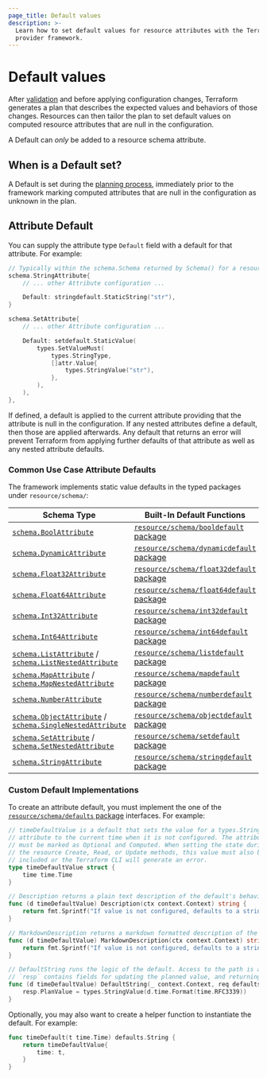 ```yaml
---
page_title: Default values
description: >-
  Learn how to set default values for resource attributes with the Terraform
  provider framework.
---
```


# Default values

After [validation](/terraform/plugin/framework/validation) and before applying configuration changes, Terraform generates a plan that describes the expected values and behaviors of those changes. Resources can then tailor the plan to set default values on computed resource attributes that are null in the configuration.

A Default can _only_ be added to a resource schema attribute.

## When is a Default set?

A Default is set during the [planning process](/terraform/plugin/framework/resources/plan-modification#plan-modification-process), immediately prior to the framework marking computed attributes that are null in the configuration as unknown in the plan.

## Attribute Default

You can supply the attribute type `Default` field with a default for that attribute. For example:

```go
// Typically within the schema.Schema returned by Schema() for a resource.
schema.StringAttribute{
    // ... other Attribute configuration ...

    Default: stringdefault.StaticString("str"),
}

schema.SetAttribute{
    // ... other Attribute configuration ...

    Default: setdefault.StaticValue(
        types.SetValueMust(
            types.StringType,
            []attr.Value{
                types.StringValue("str"),
            },
        ),
    ),
},
```

If defined, a default is applied to the current attribute providing that the attribute is null in the configuration. If any nested attributes define a default, then those are applied afterwards. Any default that returns an error will prevent Terraform from applying further defaults of that attribute as well as any nested attribute defaults.

### Common Use Case Attribute Defaults

The framework implements static value defaults in the typed packages under `resource/schema/`:

| Schema Type | Built-In Default Functions |
|---|---|
| [`schema.BoolAttribute`](https://pkg.go.dev/github.com/hashicorp/terraform-plugin-framework/resource/schema#BoolAttribute) |  [`resource/schema/booldefault` package](https://pkg.go.dev/github.com/hashicorp/terraform-plugin-framework/resource/schema/booldefault) |
| [`schema.DynamicAttribute`](https://pkg.go.dev/github.com/hashicorp/terraform-plugin-framework/resource/schema#DynamicAttribute) |  [`resource/schema/dynamicdefault` package](https://pkg.go.dev/github.com/hashicorp/terraform-plugin-framework/resource/schema/dynamicdefault) |
| [`schema.Float32Attribute`](https://pkg.go.dev/github.com/hashicorp/terraform-plugin-framework/resource/schema#Float32Attribute) |  [`resource/schema/float32default` package](https://pkg.go.dev/github.com/hashicorp/terraform-plugin-framework/resource/schema/float32default) |
| [`schema.Float64Attribute`](https://pkg.go.dev/github.com/hashicorp/terraform-plugin-framework/resource/schema#Float64Attribute) |  [`resource/schema/float64default` package](https://pkg.go.dev/github.com/hashicorp/terraform-plugin-framework/resource/schema/float64default) |
| [`schema.Int32Attribute`](https://pkg.go.dev/github.com/hashicorp/terraform-plugin-framework/resource/schema#Int32Attribute) |  [`resource/schema/int32default` package](https://pkg.go.dev/github.com/hashicorp/terraform-plugin-framework/resource/schema/int32default) |
| [`schema.Int64Attribute`](https://pkg.go.dev/github.com/hashicorp/terraform-plugin-framework/resource/schema#Int64Attribute) |  [`resource/schema/int64default` package](https://pkg.go.dev/github.com/hashicorp/terraform-plugin-framework/resource/schema/int64default) |
| [`schema.ListAttribute`](https://pkg.go.dev/github.com/hashicorp/terraform-plugin-framework/resource/schema#ListAttribute) / [`schema.ListNestedAttribute`](https://pkg.go.dev/github.com/hashicorp/terraform-plugin-framework/resource/schema#ListNestedAttribute) |  [`resource/schema/listdefault` package](https://pkg.go.dev/github.com/hashicorp/terraform-plugin-framework/resource/schema/listdefault) |
| [`schema.MapAttribute`](https://pkg.go.dev/github.com/hashicorp/terraform-plugin-framework/resource/schema#MapAttribute) / [`schema.MapNestedAttribute`](https://pkg.go.dev/github.com/hashicorp/terraform-plugin-framework/resource/schema#MapNestedAttribute) |  [`resource/schema/mapdefault` package](https://pkg.go.dev/github.com/hashicorp/terraform-plugin-framework/resource/schema/mapdefault) |
| [`schema.NumberAttribute`](https://pkg.go.dev/github.com/hashicorp/terraform-plugin-framework/resource/schema#NumberAttribute) |  [`resource/schema/numberdefault` package](https://pkg.go.dev/github.com/hashicorp/terraform-plugin-framework/resource/schema/numberdefault) |
| [`schema.ObjectAttribute`](https://pkg.go.dev/github.com/hashicorp/terraform-plugin-framework/resource/schema#ObjectAttribute) / [`schema.SingleNestedAttribute`](https://pkg.go.dev/github.com/hashicorp/terraform-plugin-framework/resource/schema#SingleNestedAttribute) |  [`resource/schema/objectdefault` package](https://pkg.go.dev/github.com/hashicorp/terraform-plugin-framework/resource/schema/objectdefault) |
| [`schema.SetAttribute`](https://pkg.go.dev/github.com/hashicorp/terraform-plugin-framework/resource/schema#SetAttribute) / [`schema.SetNestedAttribute`](https://pkg.go.dev/github.com/hashicorp/terraform-plugin-framework/resource/schema#SetNestedAttribute) |  [`resource/schema/setdefault` package](https://pkg.go.dev/github.com/hashicorp/terraform-plugin-framework/resource/schema/setdefault) |
| [`schema.StringAttribute`](https://pkg.go.dev/github.com/hashicorp/terraform-plugin-framework/resource/schema#StringAttribute) |  [`resource/schema/stringdefault` package](https://pkg.go.dev/github.com/hashicorp/terraform-plugin-framework/resource/schema/stringdefault) |

### Custom Default Implementations

To create an attribute default, you must implement the one of the [`resource/schema/defaults` package](https://pkg.go.dev/github.com/hashicorp/terraform-plugin-framework/resource/schema/defaults) interfaces. For example:

```go
// timeDefaultValue is a default that sets the value for a types.StringType
// attribute to the current time when it is not configured. The attribute
// must be marked as Optional and Computed. When setting the state during
// the resource Create, Read, or Update methods, this value must also be
// included or the Terraform CLI will generate an error.
type timeDefaultValue struct {
	time time.Time
}

// Description returns a plain text description of the default's behavior, suitable for a practitioner to understand its impact.
func (d timeDefaultValue) Description(ctx context.Context) string {
	return fmt.Sprintf("If value is not configured, defaults to a string representation of the current time")
}

// MarkdownDescription returns a markdown formatted description of the default's behavior, suitable for a practitioner to understand its impact.
func (d timeDefaultValue) MarkdownDescription(ctx context.Context) string {
	return fmt.Sprintf("If value is not configured, defaults to a string representation of the current time")
}

// DefaultString runs the logic of the default. Access to the path is available in `req`, while
// `resp` contains fields for updating the planned value, and returning diagnostics.
func (d timeDefaultValue) DefaultString(_ context.Context, req defaults.StringRequest, resp *defaults.StringResponse) {
	resp.PlanValue = types.StringValue(d.time.Format(time.RFC3339))
}
```

Optionally, you may also want to create a helper function to instantiate the default. For example:

```go
func timeDefault(t time.Time) defaults.String {
	return timeDefaultValue{
		time: t,
	}
}
```